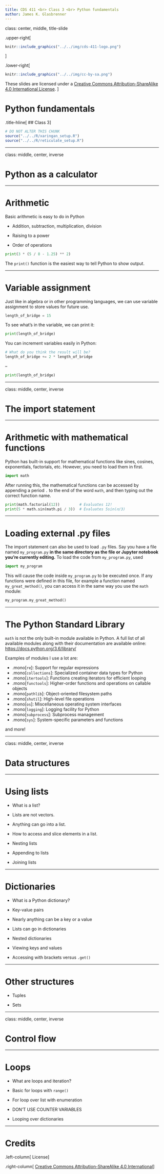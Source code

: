 ```yaml
---
title: CDS 411 <br> Class 3 <br> Python fundamentals
author: James K. Glasbrenner
---
```


class: center, middle, title-slide

.upper-right[
```r
knitr::include_graphics("../../img/cds-411-logo.png")
```
]

.lower-right[
```r
knitr::include_graphics("../../img/cc-by-sa.png")
```

These slides are licensed under a [Creative Commons Attribution-ShareAlike 4.0 International License](http://creativecommons.org/licenses/by-sa/4.0/).
]

# Python fundamentals
.title-hline[
## Class 3
]

```r
# DO NOT ALTER THIS CHUNK
source("../../R/xaringan_setup.R")
source("../../R/reticulate_setup.R")
```

---

class: middle, center, inverse

# Python as a calculator

---

# Arithmetic

Basic arithmetic is easy to do in Python

* Addition, subtraction, multiplication, division

* Raising to a power

* Order of operations

```python
print(3 * (5 / 8 - 1.25) ** 2)
```

The `print()` function is the easiest way to tell Python to show output.

---

# Variable assignment

Just like in algebra or in other programming languages, we can use variable assignment to store values for future use.

```python
length_of_bridge = 15
```

To see what's in the variable, we can print it:

```python
print(length_of_bridge)
```

You can increment variables easily in Python:

```python
# What do you think the result will be?
length_of_bridge += 2 * length_of_bridge
```

--

```python
print(length_of_bridge)
```

---

class: middle, center, inverse

# The import statement

---

# Arithmetic with mathematical functions

Python has built-in support for mathematical functions like sines, cosines, exponentials, factorials, etc. However, you need to load them in first.

```python
import math
```

After running this, the mathematical functions can be accessed by appending a period `.` to the end of the word `math`, and then typing out the correct function name.

```python
print(math.factorial(12))         # Evaluates 12!
print(5 * math.sin(math.pi / 3))  # Evaluates 5sin(𝜋/3)
```

---

# Loading external .py files

The import statement can also be used to load `.py` files. Say you have a file named `my_program.py` **in the same directory as the file or Jupyter notebook you're currently editing.** To load the code from `my_program.py`, used

```python
import my_program
```

This will cause the code inside `my_program.py` to be executed once. If any functions were defined in this file, for example a function named `my_great_method()`, you can access it in the same way you use the `math` module:

```python
my_program.my_great_method()
```

---

# The Python Standard Library

`math` is not the only built-in module available in Python. A full list of all available modules along with their documentation are available online: <https://docs.python.org/3.6/library/>

Examples of modules I use a lot are:

* .mono[`re`]: Support for regular expressions
* .mono[`collections`]: Specialized container data types for Python
* .mono[`itertools`]: Functions creating iterators for efficient looping
* .mono[`functools`]: Higher-order functions and operations on callable objects
* .mono[`pathlib`]: Object-oriented filesystem paths
* .mono[`shutil`]: High-level file operations
* .mono[`os`]: Miscellaneous operating system interfaces
* .mono[`logging`]: Logging facility for Python
* .mono[`subprocess`]: Subprocess management
* .mono[`sys`]: System-specific parameters and functions

and more!

---

class: middle, center, inverse

# Data structures

---

# Using lists

* What is a list?

* Lists are not vectors.

* Anything can go into a list.

* How to access and slice elements in a list.

* Nesting lists

* Appending to lists

* Joining lists

---

# Dictionaries

* What is a Python dictionary?

* Key-value pairs

* Nearly anything can be a key or a value

* Lists can go in dictionaries

* Nested dictionaries

* Viewing keys and values

* Accessing with brackets versus `.get()`

---

# Other structures

* Tuples

* Sets

---

class: middle, center, inverse

# Control flow

---

# Loops

* What are loops and iteration?

* Basic for loops with `range()`

* For loop over list with enumeration

* DON'T USE COUNTER VARIABLES

* Looping over dictionaries

---

# Credits

.left-column[
License
]

.right-column[
[Creative Commons Attribution-ShareAlike 4.0 International](https://creativecommons.org/licenses/by-sa/4.0/)
]
